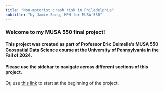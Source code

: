 ```yaml
---
title: "Non-motorist crash risk in Philadelphia"
subtitle: "by Jamie Song, MPH for MUSA 550"
---
```


### Welcome to my MUSA 550 final project!

#### This project was created as part of Professor Eric Delmelle's MUSA 550 Geospatial Data Science course at the University of Pennsylvania in the Fall of 2024.

#### Please use the sidebar to navigate across different sections of this project. 

Or, use [this link](https://frogzorz.github.io/musa550_final_site/analysis/) to start at the beginning of the project.

